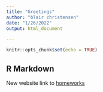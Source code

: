 ```yaml
---
title: "Greetings"
author: "blair christensen"
date: "1/26/2022"
output: html_document

---
```


```r
knitr::opts_chunk$set(echo = TRUE)
```

## R Markdown

New website
link to [homeworks](hwkpg.html)